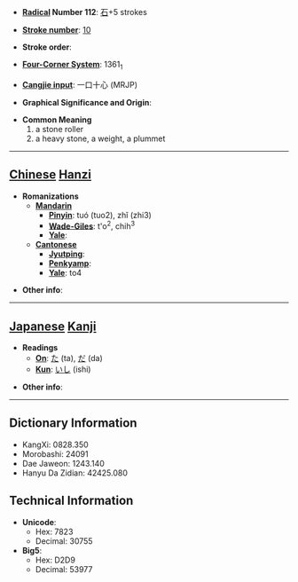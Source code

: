 * '''[[Wiktionary:Chinese radical index| Radical]] Number 112''': [[Wiktionary:Chinese radical index 石|石]]+5 strokes

* '''[[Wiktionary:Chinese total strokes index|Stroke number]]''': [[Wiktionary:Chinese total strokes index 10|10]]

* '''Stroke order''': 

* '''[[Wiktionary:Chinese four corner index|Four-Corner System]]''': 1361<sub>1</sub>

* '''[[Wiktionary:Chinese Cangjie index|Cangjie input]]''': 一口十心 (MRJP)

* '''Graphical Significance and Origin''': 

* '''Common Meaning'''
*#a stone roller
*# a heavy stone, a weight, a plummet


----

== [[Chinese]] [[Hanzi]] ==

* '''Romanizations'''
** '''[[Mandarin]]'''
*** '''[[Pinyin]]''': tuó (tuo2), zhǐ (zhi3)
*** '''[[Wade-Giles]]''': t'o<sup>2</sup>, chih<sup>3</sup>
*** '''[[Yale]]''': 
** '''[[Cantonese]]'''
*** '''[[Jyutping]]''':
*** '''[[Penkyamp]]''': 
*** '''[[Yale]]''': to4

* '''Other info''': 

----

== [[Japanese]] [[Kanji]] ==

* '''Readings'''
** '''[[On]]''': [[た]] (ta), [[だ]] (da)
** '''[[Kun]]''': [[いし]] (ishi)

* '''Other info''':  

----

== Dictionary Information ==

* KangXi: 0828.350
* Morobashi: 24091
* Dae Jaweon: 1243.140
* Hanyu Da Zidian: 42425.080

== Technical Information ==

* '''Unicode''':
** Hex: 7823
** Decimal: 30755
* '''Big5''':
** Hex: D2D9
** Decimal: 53977
